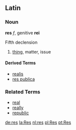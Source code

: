 ==Latin==
===Noun===
'''res''' ''f'', genitive '''rei'''

Fifth declension

# [[thing]], matter, issue

====Derived Terms====
*[[realis]]
*[[res publica]]

===Related Terms===
*[[real]]
*[[really]]
*[[republic]]

[[de:res]]
[[la:Res]]
[[nl:res]]
[[pl:Res]]
[[pt:Res]]